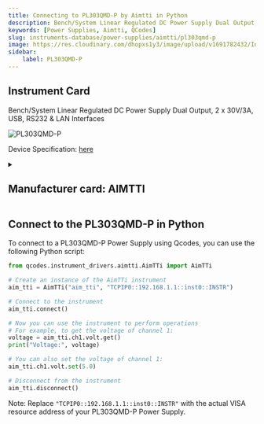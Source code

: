 ```yaml
---
title: Connecting to PL303QMD-P by Aimtti in Python
description: Bench/System Linear Regulated DC Power Supply Dual Output, 2 x 30V/3A, USB, RS232 & LAN Interfaces
keywords: [Power Supplies, Aimtti, QCodes] 
slug: instruments-database/power-supplies/aimtti/pl303qmd-p 
image: https://res.cloudinary.com/dhopxs1y3/image/upload/v1691782432/Instruments/Power%20Supplies/PL303QMD-P/PL303QMD-P.jpg
sidebar:
    label: PL303QMD-P 
---
```



## Instrument Card

Bench/System Linear Regulated DC Power Supply Dual Output, 2 x 30V/3A, USB, RS232 & LAN Interfaces


![PL303QMD-P](https://res.cloudinary.com/dhopxs1y3/image/upload/v1691782432/Instruments/Power%20Supplies/PL303QMD-P/PL303QMD-P.jpg)

Device Specification: [here](https://resources.aimtti.com/datasheets/AIM-PL+PL-P_series_DC_power_supplies_data_sheet-Iss5.pdf)

<details style={{ marginTop: "15px"}}>
<summary><h2 style={{display:'inline'}}>Manufacturer card: AIMTTI</h2></summary>

![AIMTTI](https://res.cloudinary.com/dhopxs1y3/image/upload/v1692125963/Instruments/Vendor%20Logos/Aimtti.png)

TTi (Thurlby Thandar Instruments) is a leading manufacturer of electronic test and measurement instruments. These products are sold throughout the world via carefully selected distributors and agents in each country. We are located in Huntingdon near to the famous university city of Cambridge, within one of the high technology areas of the United Kingdom.

- Headquarters: UK
- Yearly Revenue (millions, USD): 9000
- Vendor Website: [here](https://www.aimtti.com/)

</details>


<FeaturedInstrumentVideo category="POWER_SUPPLIES" />

## Connect to the PL303QMD-P in Python





<Tabs>

<SectionsCard category="POWER_SUPPLIES" manufacturer="Aimtti"></SectionsCard>

<TabItem value="QCodes" label="QCodes">

To connect to a PL303QMD-P Power Supply using Qcodes, you can use the following Python script:

```python
from qcodes.instrument_drivers.aimtti.AimTTi import AimTTi

# Create an instance of the AimTTi instrument
aim_tti = AimTTi("aim_tti", "TCPIP0::192.168.1.1::inst0::INSTR")

# Connect to the instrument
aim_tti.connect()

# Now you can use the instrument to perform operations
# For example, to get the voltage of channel 1:
voltage = aim_tti.ch1.volt.get()
print("Voltage:", voltage)

# You can also set the voltage of channel 1:
aim_tti.ch1.volt.set(5.0)

# Disconnect from the instrument
aim_tti.disconnect()
```

Note: Replace `"TCPIP0::192.168.1.1::inst0::INSTR"` with the actual VISA resource address of your PL303QMD-P Power Supply.

</TabItem>
</Tabs>